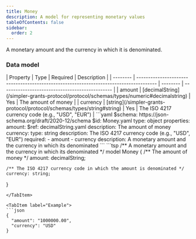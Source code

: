 ```yaml
---
title: Money
description: A model for representing monetary values
tableOfContents: false
sidebar:
  order: 2
---
```



A monetary amount and the currency in which it is denominated.

### Data model

<Tabs>
  <TabItem label="Table">
  | Property | Type                                                                                   | Required | Description                                     |
  | -------- | -------------------------------------------------------------------------------------- | -------- | ----------------------------------------------- |
  | amount   | [decimalString](/simpler-grants-protocol/protocol/schemas/types/numeric#decimalstring) | Yes      | The amount of money                             |
  | currency | [string](/simpler-grants-protocol/protocol/schemas/types/string#string)                | Yes      | The ISO 4217 currency code (e.g., "USD", "EUR") |
  </TabItem>

  <TabItem label="JSON Schema">
  ```yaml
  $schema: https://json-schema.org/draft/2020-12/schema
  $id: Money.yaml
  type: object
  properties:
    amount:
      $ref: decimalString.yaml
      description: The amount of money
    currency:
      type: string
      description: The ISO 4217 currency code (e.g., "USD", "EUR")
  required:
    - amount
    - currency
  description: A monetary amount and the currency in which its denominated
  ```
  </TabItem>

  <TabItem label="TypeSpec">
  ```tsp
  /** A monetary amount and the currency in which its denominated */
  model Money {
    /** The amount of money */
    amount: decimalString;

    /** The ISO 4217 currency code in which the amount is denominated */
    currency: string;
  }
  ```
  </TabItem>

  <TabItem label="Example">
  ```json
  {
    "amount": "1000000.00",
    "currency": "USD"
  }
  ```
  </TabItem>
</Tabs> 
